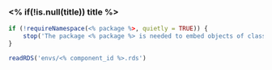 ### <% if(!is.null(title)) title %>

<!-- Component created on <% timestamp %> -->

```r
if (!requireNamespace(<% package %>, quietly = TRUE)) {
    stop('The package <% package %> is needed to embed objects of class <% class %>.', call. = FALSE)
}

readRDS('envs/<% component_id %>.rds')
```
